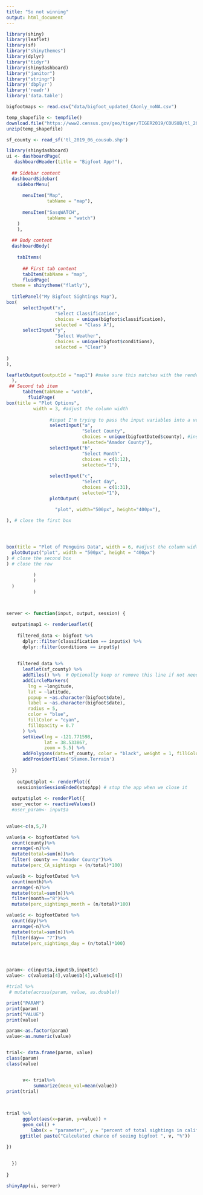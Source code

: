 ```yaml
---
title: "So not winning"
output: html_document
---
```


```r
library(shiny)
library(leaflet)
library(sf)
library("shinythemes")
library(dplyr)
library("tidyr")
library(shinydashboard)
library("janitor")
library("stringr")
library('dbplyr')
library('readr')
library('data.table')

bigfootmaps <- read.csv("data/bigfoot_updated_CAonly_noNA.csv")

temp_shapefile <- tempfile()
download.file("https://www2.census.gov/geo/tiger/TIGER2019/COUSUB/tl_2019_06_cousub.zip", temp_shapefile)
unzip(temp_shapefile)

sf_county <- read_sf('tl_2019_06_cousub.shp')
```

```r
library(shinydashboard)
ui <- dashboardPage(
   dashboardHeader(title = "Bigfoot App!"),
  
  ## Sidebar content
  dashboardSidebar(
    sidebarMenu(
      
      menuItem("Map", 
               tabName = "map"),
      
      menuItem("SasqWATCH", 
               tabName = "watch")
    )
    ),
  
  ## Body content
  dashboardBody(
    
    tabItems(
  
      ## First tab content    
      tabItem(tabName = "map",
      fluidPage(
  theme = shinytheme("flatly"),
  
  titlePanel("My Bigfoot Sightings Map"),
box(
      selectInput("x", 
                  "Select Classification", 
                  choices = unique(bigfoot$classification), 
                  selected = "Class A"),
      selectInput("y", 
                  "Select Weather", 
                  choices = unique(bigfoot$conditions), 
                  selected = "Clear")
  
)
),

leafletOutput(outputId = "map1") #make sure this matches with the renderLeaflet in server output
  ),
 ## Second tab item 
      tabItem(tabName = "watch",
        fluidPage(
box(title = "Plot Options", 
          width = 3, #adjust the column width
              
                #input I'm trying to pass the input variables into a vector/df to use for the graph later
                selectInput("a", 
                            "Select County",
                            choices = unique(bigfootDated$county), #instead of typing all options, we can use unique()
                            selected="Amador County"),
                selectInput("b", 
                            "Select Month", 
                            choices = c(1:12),
                            selected="1"),
                          
                selectInput("c", 
                            "Select day", 
                            choices = c(1:31), 
                            selected="1"),
                plotOutput(

                  "plot", width="500px", height="400px"),

), # close the first box    




box(title = "Plot of Penguins Data", width = 6, #adjust the column width and add title
  plotOutput("plot", width = "500px", height = "400px")
) # close the second box
) # close the row         

          )
          )
  )
          )
          


server <- function(input, output, session) {

  output$map1 <- renderLeaflet({
    
    filtered_data <- bigfoot %>% 
      dplyr::filter(classification == input$x) %>%
      dplyr::filter(conditions == input$y)
      
    
    filtered_data %>% 
      leaflet(sf_county) %>% 
      addTiles() %>%  # Optionally keep or remove this line if not needed
      addCircleMarkers(
        lng = ~longitude, 
        lat = ~latitude, 
        popup = ~as.character(bigfoot$date), 
        label = ~as.character(bigfoot$date),
        radius = 5,           
        color = "blue",       
        fillColor = "cyan",   
        fillOpacity = 0.7     
      ) %>%
      setView(lng = -121.771598, 
              lat = 38.533867, 
              zoom = 5.5) %>%
      addPolygons(data=sf_county, color = "black", weight = 1, fillColor="thistle", opacity=0.7 )%>%
      addProviderTiles('Stamen.Terrain')
     
  })
  
    output$plot <- renderPlot({
    session$onSessionEnded(stopApp) # stop the app when we close it
  
  output$plot <- renderPlot({
  user_vector <- reactiveValues()
  #user_param<- input$a

  
value<-c(a,5,7)

value$a <- bigfootDated %>%
  count(county)%>%  
  arrange(-n)%>% 
  mutate(total=sum(n))%>%
  filter( county == "Amador County")%>%
  mutate(perc_CA_sightings = (n/total)*100)    

value$b <- bigfootDated %>%
  count(month)%>%
  arrange(-n)%>% 
  mutate(total=sum(n))%>%
  filter(month=="8")%>%
  mutate(perc_sightings_month = (n/total)*100)

value$c <- bigfootDated %>%
  count(day)%>%
  arrange(-n)%>% 
  mutate(total=sum(n))%>%
  filter(day== "7")%>%
  mutate(perc_sightings_day = (n/total)*100)




param<- c(input$a,input$b,input$c)
value<- c(value$a[4],value$b[4],value$c[4])

#trial %>% 
 # mutate(across(param, value, as.double))

print("PARAM")
print(param)
print("VALUE")
print(value)

param<-as.factor(param)
value<-as.numeric(value)


trial<- data.frame(param, value) 
class(param)
class(value)


      v<- trial%>%
          summarize(mean_val=mean(value))
print(trial) 

   
 
trial %>%
      ggplot(aes(x=param, y=value)) + 
      geom_col() +
         labs(x = "parameter", y = "percent of total sightings in california by parameter")+
     ggtitle( paste("Calculated chance of seeing bigfoot ", v, "%"))    

})
   
    
  })
    
}

shinyApp(ui, server)
```

